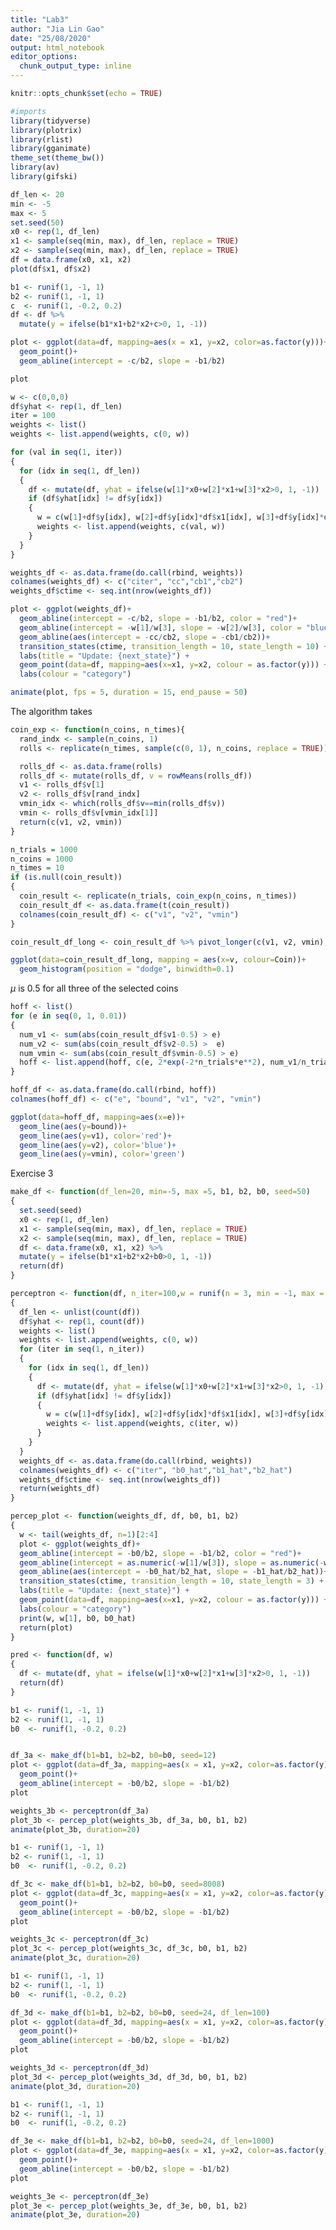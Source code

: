 ```yaml
---
title: "Lab3"
author: "Jia Lin Gao"
date: "25/08/2020"
output: html_notebook
editor_options: 
  chunk_output_type: inline
---
```


```r
knitr::opts_chunk$set(echo = TRUE)
```

```r
#imports
library(tidyverse)
library(plotrix)
library(rlist)
library(gganimate)
theme_set(theme_bw())
library(av)
library(gifski)
```

```r
df_len <- 20
min <- -5
max <- 5
set.seed(50)
x0 <- rep(1, df_len)
x1 <- sample(seq(min, max), df_len, replace = TRUE)
x2 <- sample(seq(min, max), df_len, replace = TRUE)
df = data.frame(x0, x1, x2)
plot(df$x1, df$x2)
```

```r
b1 <- runif(1, -1, 1) 
b2 <- runif(1, -1, 1) 
c  <- runif(1, -0.2, 0.2) 
df <- df %>% 
  mutate(y = ifelse(b1*x1+b2*x2+c>0, 1, -1))

plot <- ggplot(data=df, mapping=aes(x = x1, y=x2, color=as.factor(y)))+
  geom_point()+
  geom_abline(intercept = -c/b2, slope = -b1/b2)

plot
```

```r
w <- c(0,0,0)
df$yhat <- rep(1, df_len)
iter = 100
weights <- list()
weights <- list.append(weights, c(0, w))
```

```r
for (val in seq(1, iter))
{
  for (idx in seq(1, df_len))
  {
    df <- mutate(df, yhat = ifelse(w[1]*x0+w[2]*x1+w[3]*x2>0, 1, -1))
    if (df$yhat[idx] != df$y[idx])
    {
      w = c(w[1]+df$y[idx], w[2]+df$y[idx]*df$x1[idx], w[3]+df$y[idx]*df$x2[idx])
      weights <- list.append(weights, c(val, w))
    }
  }
}

weights_df <- as.data.frame(do.call(rbind, weights))
colnames(weights_df) <- c("citer", "cc","cb1","cb2")
weights_df$ctime <- seq.int(nrow(weights_df))

```

```r
plot <- ggplot(weights_df)+
  geom_abline(intercept = -c/b2, slope = -b1/b2, color = "red")+
  geom_abline(intercept = -w[1]/w[3], slope = -w[2]/w[3], color = "blue")+
  geom_abline(aes(intercept = -cc/cb2, slope = -cb1/cb2))+
  transition_states(ctime, transition_length = 10, state_length = 10) +
  labs(title = "Update: {next_state}") +
  geom_point(data=df, mapping=aes(x=x1, y=x2, colour = as.factor(y))) +
  labs(colour = "category")

animate(plot, fps = 5, duration = 15, end_pause = 50)
```
The algorithm takes 

```r
coin_exp <- function(n_coins, n_times){
  rand_indx <- sample(n_coins, 1)
  rolls <- replicate(n_times, sample(c(0, 1), n_coins, replace = TRUE))

  rolls_df <- as.data.frame(rolls) 
  rolls_df <- mutate(rolls_df, v = rowMeans(rolls_df))
  v1 <- rolls_df$v[1]
  v2 <- rolls_df$v[rand_indx]
  vmin_idx <- which(rolls_df$v==min(rolls_df$v))
  vmin <- rolls_df$v[vmin_idx[1]]
  return(c(v1, v2, vmin))
}

```

```r
n_trials = 1000
n_coins = 1000
n_times = 10
if (is.null(coin_result))
{
  coin_result <- replicate(n_trials, coin_exp(n_coins, n_times))
  coin_result_df <- as.data.frame(t(coin_result)) 
  colnames(coin_result_df) <- c("v1", "v2", "vmin")
}

coin_result_df_long <- coin_result_df %>% pivot_longer(c(v1, v2, vmin), names_to="Coin", values_to="v")
```


```r
ggplot(data=coin_result_df_long, mapping = aes(x=v, colour=Coin))+
  geom_histogram(position = "dodge", binwidth=0.1)
```

$\mu$ is 0.5 for all three of the selected coins


```r
hoff <- list()
for (e in seq(0, 1, 0.01))
{
  num_v1 <- sum(abs(coin_result_df$v1-0.5) > e)
  num_v2 <- sum(abs(coin_result_df$v2-0.5) >  e)
  num_vmin <- sum(abs(coin_result_df$vmin-0.5) > e)
  hoff <- list.append(hoff, c(e, 2*exp(-2*n_trials*e**2), num_v1/n_trials,num_v2/n_trials,num_vmin/n_trials))
}

hoff_df <- as.data.frame(do.call(rbind, hoff))
colnames(hoff_df) <- c("e", "bound", "v1", "v2", "vmin")

ggplot(data=hoff_df, mapping=aes(x=e))+
  geom_line(aes(y=bound))+
  geom_line(aes(y=v1), color='red')+
  geom_line(aes(y=v2), color='blue')+
  geom_line(aes(y=vmin), color='green')
```
Exercise 3
```r
make_df <- function(df_len=20, min=-5, max =5, b1, b2, b0, seed=50)
{
  set.seed(seed)
  x0 <- rep(1, df_len)
  x1 <- sample(seq(min, max), df_len, replace = TRUE)
  x2 <- sample(seq(min, max), df_len, replace = TRUE)
  df <- data.frame(x0, x1, x2) %>% 
  mutate(y = ifelse(b1*x1+b2*x2+b0>0, 1, -1))
  return(df)
}
```

```r
perceptron <- function(df, n_iter=100,w = runif(n = 3, min = -1, max = 1))
{
  df_len <- unlist(count(df))
  df$yhat <- rep(1, count(df))
  weights <- list()
  weights <- list.append(weights, c(0, w))
  for (iter in seq(1, n_iter))
  {
    for (idx in seq(1, df_len))
    {
      df <- mutate(df, yhat = ifelse(w[1]*x0+w[2]*x1+w[3]*x2>0, 1, -1))
      if (df$yhat[idx] != df$y[idx])
      {
        w = c(w[1]+df$y[idx], w[2]+df$y[idx]*df$x1[idx], w[3]+df$y[idx]*df$x2[idx])
        weights <- list.append(weights, c(iter, w))
      }
    }
  }
  weights_df <- as.data.frame(do.call(rbind, weights))
  colnames(weights_df) <- c("iter", "b0_hat","b1_hat","b2_hat")
  weights_df$ctime <- seq.int(nrow(weights_df))
  return(weights_df)
}
```

```r
percep_plot <- function(weights_df, df, b0, b1, b2)
{  
  w <- tail(weights_df, n=1)[2:4]
  plot <- ggplot(weights_df)+
  geom_abline(intercept = -b0/b2, slope = -b1/b2, color = "red")+
  geom_abline(intercept = as.numeric(-w[1]/w[3]), slope = as.numeric(-w[2]/w[3]), color = "blue")+
  geom_abline(aes(intercept = -b0_hat/b2_hat, slope = -b1_hat/b2_hat))+
  transition_states(ctime, transition_length = 10, state_length = 3) +
  labs(title = "Update: {next_state}") +
  geom_point(data=df, mapping=aes(x=x1, y=x2, colour = as.factor(y))) +
  labs(colour = "category")
  print(w, w[1], b0, b0_hat)
  return(plot)
}
```

```r
pred <- function(df, w)
{
  df <- mutate(df, yhat = ifelse(w[1]*x0+w[2]*x1+w[3]*x2>0, 1, -1))
  return(df)
}
```

```r
b1 <- runif(1, -1, 1) 
b2 <- runif(1, -1, 1) 
b0  <- runif(1, -0.2, 0.2) 


df_3a <- make_df(b1=b1, b2=b2, b0=b0, seed=12)
plot <- ggplot(data=df_3a, mapping=aes(x = x1, y=x2, color=as.factor(y)))+
  geom_point()+
  geom_abline(intercept = -b0/b2, slope = -b1/b2)
plot
```

```r
weights_3b <- perceptron(df_3a)
plot_3b <- percep_plot(weights_3b, df_3a, b0, b1, b2)
animate(plot_3b, duration=20)
```
```r
b1 <- runif(1, -1, 1) 
b2 <- runif(1, -1, 1) 
b0  <- runif(1, -0.2, 0.2) 

df_3c <- make_df(b1=b1, b2=b2, b0=b0, seed=8008)
plot <- ggplot(data=df_3c, mapping=aes(x = x1, y=x2, color=as.factor(y)))+
  geom_point()+
  geom_abline(intercept = -b0/b2, slope = -b1/b2)
plot
```

```r
weights_3c <- perceptron(df_3c)
plot_3c <- percep_plot(weights_3c, df_3c, b0, b1, b2)
animate(plot_3c, duration=20)
```

```r
b1 <- runif(1, -1, 1) 
b2 <- runif(1, -1, 1) 
b0  <- runif(1, -0.2, 0.2) 

df_3d <- make_df(b1=b1, b2=b2, b0=b0, seed=24, df_len=100)
plot <- ggplot(data=df_3d, mapping=aes(x = x1, y=x2, color=as.factor(y)))+
  geom_point()+
  geom_abline(intercept = -b0/b2, slope = -b1/b2)
plot
```
```r
weights_3d <- perceptron(df_3d)
plot_3d <- percep_plot(weights_3d, df_3d, b0, b1, b2)
animate(plot_3d, duration=20)
```

```r
b1 <- runif(1, -1, 1) 
b2 <- runif(1, -1, 1) 
b0  <- runif(1, -0.2, 0.2) 

df_3e <- make_df(b1=b1, b2=b2, b0=b0, seed=24, df_len=1000)
plot <- ggplot(data=df_3e, mapping=aes(x = x1, y=x2, color=as.factor(y)))+
  geom_point()+
  geom_abline(intercept = -b0/b2, slope = -b1/b2)
plot
```
```r
weights_3e <- perceptron(df_3e)
plot_3e <- percep_plot(weights_3e, df_3e, b0, b1, b2)
animate(plot_3e, duration=20)
```
